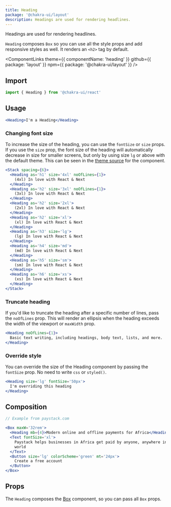 ```yaml
---
title: Heading
package: '@chakra-ui/layout'
description: Headings are used for rendering headlines.
---
```


Headings are used for rendering headlines.

`Heading` composes `Box` so you can use all the style props and add responsive
styles as well. It renders an `<h2>` tag by default.

<ComponentLinks
  theme={{ componentName: 'heading' }}
  github={{ package: 'layout' }}
  npm={{ package: '@chakra-ui/layout' }}
/>

<carbon-ad></carbon-ad>

## Import

```js
import { Heading } from '@chakra-ui/react'
```

## Usage

```jsx
<Heading>I'm a Heading</Heading>
```

### Changing font size

To increase the size of the heading, you can use the `fontSize` or `size` props.
If you use the `size` prop, the font size of the heading will automatically
decrease in size for smaller screens, but only by using size `lg` or above with
the default theme. This can be seen in the [theme source](https://github.com/chakra-ui/chakra-ui/blob/main/packages/theme/src/components/heading.ts) for the component.

```jsx
<Stack spacing={6}>
  <Heading as='h1' size='4xl' noOfLines={1}>
    (4xl) In love with React & Next
  </Heading>
  <Heading as='h2' size='3xl' noOfLines={1}>
    (3xl) In love with React & Next
  </Heading>
  <Heading as='h2' size='2xl'>
    (2xl) In love with React & Next
  </Heading>
  <Heading as='h2' size='xl'>
    (xl) In love with React & Next
  </Heading>
  <Heading as='h3' size='lg'>
    (lg) In love with React & Next
  </Heading>
  <Heading as='h4' size='md'>
    (md) In love with React & Next
  </Heading>
  <Heading as='h5' size='sm'>
    (sm) In love with React & Next
  </Heading>
  <Heading as='h6' size='xs'>
    (xs) In love with React & Next
  </Heading>
</Stack>
```

### Truncate heading

If you'd like to truncate the heading after a specific number of lines, pass the
`noOfLines` prop. This will render an ellipsis when the heading exceeds the width
of the viewport or `maxWidth` prop.

```jsx
<Heading noOfLines={1}>
  Basic text writing, including headings, body text, lists, and more.
</Heading>
```

### Override style

You can override the size of the Heading component by passing the `fontSize`
prop. No need to write `css` or `styled()`.

```jsx
<Heading size='lg' fontSize='50px'>
  I'm overriding this heading
</Heading>
```

## Composition

```jsx
// Example from paystack.com

<Box maxW='32rem'>
  <Heading mb={4}>Modern online and offline payments for Africa</Heading>
  <Text fontSize='xl'>
    Paystack helps businesses in Africa get paid by anyone, anywhere in the
    world
  </Text>
  <Button size='lg' colorScheme='green' mt='24px'>
    Create a free account
  </Button>
</Box>
```

## Props

The `Heading` composes the [Box](/docs/components/layout/box) component, so you
can pass all `Box` props.

<PropsTable of='Heading' omit={null} />
